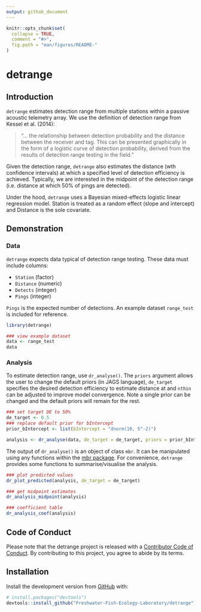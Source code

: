 ```yaml
---
output: github_document
---
```


<!-- README.md is generated from README.Rmd. Please edit that file -->

```r
knitr::opts_chunk$set(
  collapse = TRUE,
  comment = "#>",
  fig.path = "man/figures/README-"
)
```

# detrange

<!-- badges: start -->
<!-- badges: end -->

## Introduction 

`detrange` estimates detection range from multiple stations within a passive acoustic telemetry array. We use the definition of detection range from Kessel et al. (2014):

>"... the relationship between detection probability and the distance between the receiver and tag. This can be presented graphically in the form of a logistic curve of detection probability, derived from the results of detection range testing in the field."

Given the detection range, `detrange` also estimates the distance (wth confidence intervals) at which a specified level of detection efficiency is achieved. Typically, we are interested in the midpoint of the detection range (i.e. distance at which 50% of pings are detected).

Under the hood, `detrange` uses a Bayesian mixed-effects logistic linear regression model. Station is treated as a random effect (slope and intercept) and Distance is the sole covariate.

## Demonstration

### Data

`detrange` expects data typical of detection range testing. These data must include columns:  

- `Station` (factor)  
- `Distance` (numeric)  
- `Detects` (integer)  
- `Pings` (integer)

`Pings` is the expected number of detections. An example dataset `range_test` is included for reference.

```r
library(detrange)

### view example dataset
data <- range_test
data
```

### Analysis
To estimate detection range, use `dr_analyse()`. The `priors` argument allows the user to change the default priors (in JAGS language), `de_target` specifies the desired detection efficiency to estimate distance at and `nthin` can be adjusted to improve model convergence. Note a single prior can be changed and the default priors will remain for the rest.
```r
### set target DE to 50%
de_target <- 0.5
### replace default prior for bIntercept
prior_bIntercept <- list(bIntercept = "dnorm(10, 5^-2)") 

analysis <- dr_analyse(data, de_target = de_target, priors = prior_bIntercept, nthin = 1L)
```
The output of `dr_analyse()` is an object of class `mbr`. It can be manipulated using any functions within the [mbr package](https://github.com/poissonconsulting/mbr). For convenience, `detrange` provides some functions to summarise/visualise the analysis.

```r
### plot predicted values
dr_plot_predicted(analysis, de_target = de_target)
```

```r
### get midpoint estimates
dr_analysis_midpoint(analysis)
```

```r
### coefficient table
dr_analysis_coef(analysis)
```

## Code of Conduct

Please note that the detrange project is released with a [Contributor Code of Conduct](https://contributor-covenant.org/version/2/0/CODE_OF_CONDUCT.html). By contributing to this project, you agree to abide by its terms.

## Installation

Install the development version from [GitHub](https://github.com/) with:

``` r
# install.packages("devtools")
devtools::install_github("Freshwater-Fish-Ecology-Laboratory/detrange")
```
